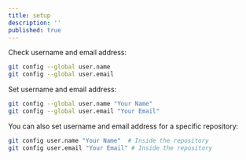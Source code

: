 ```yaml
---
title: setup 
description: ''
published: true
---
```


Check username and email address:

```bash
git config --global user.name
git config --global user.email
```

Set username and email address:

```bash
git config --global user.name "Your Name"
git config --global user.email "Your Email"
```

You can also set username and email address for a specific repository:

```bash
git config user.name "Your Name"  # Inside the repository       
git config user.email "Your Email" # Inside the repository
```